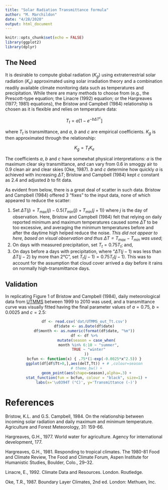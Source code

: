 ```yaml
---
title: "Solar Radiation Transmittance formula"
author: "M. Marchildon"
date: "4/28/2020"
output: html_document
---
```


```r
knitr::opts_chunk$set(echo = FALSE)
library(ggplot2)
library(dplyr)
```


## The Need

It is desirable to compute global radiation ($K_g$) using extraterrestrial solar radiation ($K_e$) approximated using solar irradiation theory and a combination readily available climate monitoring data such as temperatures and precipitation. While there are many methods to choose from (e.g., the Prescott-type equation; the Linacre (1992) equation; or the Hargreaves (1977; 1981) equations), the Bristow and Campbell (1984) relationship is chosen as it is flexible and relies on temperature data:

$$T_t = a\left[1 - e^{-b\Delta T^c}\right]$$

where $T_t$ is transmittance, and $a$, $b$ and $c$ are empirical coefficients. $K_g$ is then approximated through the relationship:

$$K_g=T_tK_e$$

The coefficients $a$, $b$ and $c$ have somewhat physical interpretations: $a$ is the maximum clear sky transmittance, and can vary from 0.6 in smoggy air to 0.9 clean air and clear skies (Oke, 1987). $b$ and $c$ determine how quickly $a$ is achieved with increasing $\Delta T$; Bristow and Campbell (1984) kept $c$ constant as $2.4$ and adjusted $b$ to fit data.

As evident from below, there is a great deal of scatter in such data. Bristow and Campbell (1984) offered 3 "fixes" to the input data, none of which appeared to reduce the scatter:

  1. Set $\Delta T(j)=T_\text{max}(j) - 0.5\left(T_\text{min}(j)+T_\text{min}(j+1)\right)$ where $j$ is the day of observation. Here, Bristow and Campbell (1984) felt that relying on daily reported minimum and maximum temperatures caused some $\Delta T$ to be too excessive, and averaging the minimum temperatures before and after the daytime high helped reduce the noise. *This did not appear to here, based on visual observation and thus $\Delta T=T_\text{max} - T_\text{min}$ was used*;
  1. On days with measured precipitation, set $T_t=0.75T_t$; and, 
  1. On days before a days with precipitation, where "$\Delta T(j-1)$ was less than $\Delta T(j-2)$ by more than 2°C", set $T_t(j-1)=0.75T_t(j-1)$. This was to account for the assumption that cloud cover arrived a day before it rains on normally high-transmittance days.


## Validation

In replicating Figure 1 of Bristow and Campbell (1984), daily meteorological data from [UTMMS](https://www.utm.utoronto.ca/geography/resources/meteorological-station) between 1999 to 2010 was used, and a transmittance curve was visually fitted having the final parameter values of $a=0.75$, $b=0.0025$ and $c=2.5$:

<center>
```r
df <- read.csv('dat/UTMMS_out_Tt.csv')
df$date <- as.Date(df$date)
df$month <- as.numeric(format(df$date, "%m"))
df <- df %>%
  mutate(season = case_when(
    month %in% 6:10 ~ "summer",
    TRUE ~ "winter"
  ))
bcfun <- function(x) { .75*(1-exp(-0.0025*x^2.5)) }
ggplot(df[df$Tt>0,],aes(delT,Tt)) + # ,colour=season
  # theme_bw() +
  geom_point(aes(shape=season),alpha=.3) +
  stat_function(fun = bcfun, colour = "black", size=1) +
  labs(x='\u0394T (°C)', y='Transmittance (-)')
```
</center>

# References

Bristow, K.L. and G.S. Campbell, 1984. On the relationship between incoming solar radiation and daily maximum and minimum temperature. Agriculture and Forest Meteorology, 31: 159-66.

Hargreaves, G.H., 1977. World water for agriculture. Agency for international development, 177.

Hargreaves, G.H., 1981. Responding to tropical climates. The 1980-81 Food and Climate Review, The Food and Climate Forum, Aspen Institute for Humanistic Studies, Boulder, Colo., 29–32.

Linacre, E., 1992. Climate Data and Resources. London. Routledge.

Oke, T.R., 1987. Boundary Layer Climates, 2nd ed. London: Methuen, Inc.
